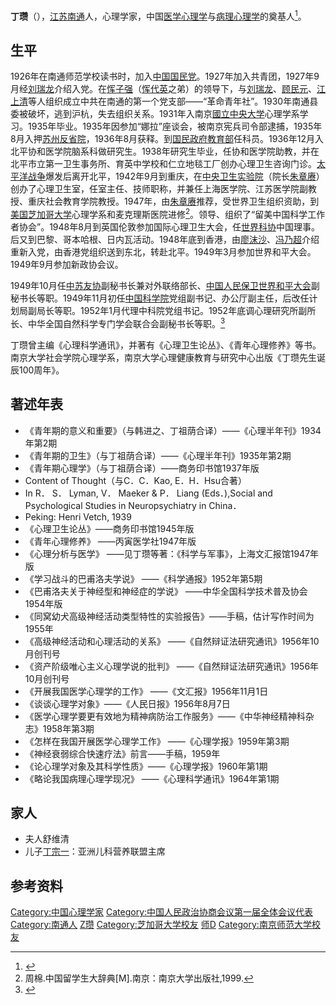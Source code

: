 '''丁瓒'''（{{bd|1910年|6月25日|1968年|5月15日}}），[[江苏|江苏]][[南通|南通]]人，心理学家，中国[[医学心理学|医学心理学]]与[[病理心理学|病理心理学]]的奠基人<ref>{{cite web|url=http://www.stdaily.com/kjrb/content/2010-06/27/content_202160.htm|title=心理学界纪念丁瓒先生百年诞辰|publisher=科技日报|date=2010-06-27|deadurl=yes|archiveurl=https://archive.is/20120918005611/http://www.stdaily.com/kjrb/content/2010-06/27/content_202160.htm|archivedate=2012-09-18|accessdate=2010-11-06}}</ref>。
==生平==
1926年在南通师范学校读书时，加入[[中国国民党|中国国民党]]。1927年加入共青团，1927年9月经[[刘瑞龙|刘瑞龙]]介绍入党。在[[恽子强|恽子强]]（[[恽代英|恽代英]]之弟）的领导下，与[[刘瑞龙|刘瑞龙]]、[[顾民元|顾民元]]、[[江上清|江上清]]等人组织成立中共在南通的第一个党支部——“革命青年社”。1930年南通县委被破坏，逃到沪杭，失去组织关系。1931年入南京[[國立中央大学|國立中央大学]]心理学系学习。1935年毕业。1935年因参加“娜拉”座谈会，被南京宪兵司令部逮捕，1935年8月入押[[苏州反省院|苏州反省院]]，1936年8月获释。到[[国民政府教育部|国民政府教育部]]任科员。1936年12月入北平协和医学院脑系科做研究生。1938年研究生毕业，任协和医学院助教，并在北平市立第一卫生事务所、育英中学校和仁立地毯工厂创办心理卫生咨询门诊。[[太平洋战争|太平洋战争]]爆发后离开北平，1942年9月到重庆，在[[中央卫生实验院|中央卫生实验院]]（院长[[朱章赓|朱章赓]]）创办了心理卫生室，任室主任、技师职称，并兼任上海医学院、江苏医学院副教授、重庆社会教育学院教授。1947年，由[[朱章赓|朱章赓]]推荐，受世界卫生组织资助，到[[美国|美国]][[芝加哥大学|芝加哥大学]]心理学系和麦克理斯医院进修<ref>周棉.中国留学生大辞典[M].南京：南京大学出版社,1999.</ref>。领导、组织了“留美中国科学工作者协会”。1948年8月到英国伦敦参加国际心理卫生大会，任[[世界科协|世界科协]]中国理事。后又到巴黎、哥本哈根、日内瓦活动。1948年底到香港，由[[廖沫沙|廖沫沙]]、[[冯乃超|冯乃超]]介绍重新入党，由香港党组织送到东北，转赴北平。1949年3月参加世界和平大会。1949年9月参加新政协会议。

1949年10月任[[中苏友协|中苏友协]]副秘书长兼对外联络部长、[[中国人民保卫世界和平大会|中国人民保卫世界和平大会]]副秘书长等职。1949年11月初任[[中国科学院|中国科学院]]党组副书记、办公厅副主任，后改任计划局副局长等职。1952年1月代理中科院党组书记。1952年底调心理研究所副所长、中华全国自然科学专门学会联合会副秘书长等职。<ref>{{cite web|url=http://210.45.192.19/kecheng/2006national/01/kejianyuluxiang/xlx/knowledge_lab/psy_experts/dz.htm|title=丁瓒|publisher=安徽师范大学精品课程|access-date=2010-11-06|archive-url=https://web.archive.org/web/20131216212109/http://210.45.192.19/kecheng/2006national/01/kejianyuluxiang/xlx/knowledge_lab/psy_experts/dz.htm|archive-date=2013-12-16|dead-url=yes}}</ref>

丁瓒曾主编《心理科学通讯》，并著有《心理卫生论丛》、《青年心理修养》等书。南京大学社会学院心理学系，南京大学心理健康教育与研究中心出版《丁瓒先生诞辰100周年》。
==著述年表==

* 《青年期的意义和重要》（与韩进之、丁祖荫合译）——《心理半年刊》1934年第2期
* 《青年期的卫生》（与丁祖荫合译）——《心理半年刊》1935年第2期
* 《青年期心理学》（与丁祖荫合译）——商务印书馆1937年版
* Content of Thought（与C．C．Kao, E．H．Hsu合著） 
* In R． S． Lyman, V． Maeker & P． Liang (Eds．),Social and Psychological Studies in Neuropsychiatry in China．
* Peking: Henri Vetch, 1939
* 《心理卫生论丛》——商务印书馆1945年版
* 《青年心理修养》   ——丙寅医学社1947年版
* 《心理分析与医学》  ——见丁瓒等著：《科学与军事》，上海文汇报馆1947年版
* 《学习战斗的巴甫洛夫学说》 ——《科学通报》1952年第5期
* 《巴甫洛夫关于神经型和神经症的学说》 ——中华全国科学技术普及协会1954年版
* 《同窝幼犬高级神经活动类型特性的实验报告》——手稿，估计写作时间为1955年
* 《高级神经活动和心理活动的关系》 ——《自然辩证法研究通讯》1956年10月创刊号
* 《资产阶级唯心主义心理学说的批判》 ——《自然辩证法研究通讯》1956年10月创刊号
* 《开展我国医学心理学的工作》 ——《文汇报》1956年11月1日
* 《谈谈心理学对象》——《人民日报》1956年8月7日
* 《医学心理学要更有效地为精神病防治工作服务》——《中华神经精神科杂志》1958年第3期
* 《怎样在我国开展医学心理学工作》 ——《心理学报》1959年第3期
* 《神经衰弱综合快速疗法》前言——手稿，1959年
* 《论心理学对象及其科学性质》——《心理学报》1960年第1期
* 《略论我国病理心理学现况》 ——《心理科学通讯》1964年第1期
==家人==
* 夫人舒维清
* 儿子[[丁宗一|丁宗一]]：亚洲儿科营养联盟主席

== 参考资料 ==
{{reflist}}

{{DEFAULTSORT: Ding, Z}}
[[Category:中国心理学家|Category:中国心理学家]]
[[Category:中国人民政治协商会议第一届全体会议代表|Category:中国人民政治协商会议第一届全体会议代表]]
[[Category:南通人|Category:南通人]]
[[Category:丁姓|Z瓒]]
[[Category:芝加哥大学校友|Category:芝加哥大学校友]]
[[Category:國立中央大學大陸時期校友|师D]]
[[Category:南京师范大学校友|Category:南京师范大学校友]]